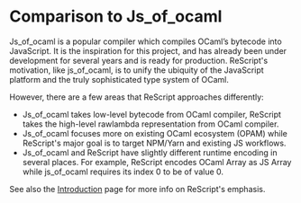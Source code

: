 # Comparison to Js_of_ocaml

Js_of_ocaml is a popular compiler which compiles OCaml’s bytecode into JavaScript. It is the inspiration for this project, and has already been under development for several years and is ready for production. ReScript's motivation, like js_of_ocaml, is to unify the ubiquity of the JavaScript platform and the truly sophisticated type system of OCaml.

However, there are a few areas that ReScript approaches differently:

- Js_of_ocaml takes low-level bytecode from OCaml compiler, ReScript takes the high-level rawlambda representation from OCaml compiler.
- Js_of_ocaml focuses more on existing OCaml ecosystem (OPAM) while ReScript's major goal is to target NPM/Yarn and existing JS workflows.
- Js_of_ocaml and ReScript have slightly different runtime encoding in several places. For example, ReScript encodes OCaml Array as JS Array while js_of_ocaml requires its index 0 to be of value 0.

See also the [Introduction](./introduction) page for more info on ReScript's emphasis.
